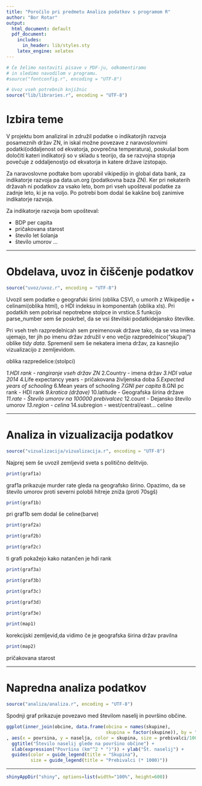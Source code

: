 ```yaml
---
title: "Poročilo pri predmetu Analiza podatkov s programom R"
author: "Bor Rotar"
output:
  html_document: default
  pdf_document:
    includes:
      in_header: lib/styles.sty
    latex_engine: xelatex
---
```


```r
# Če želimo nastaviti pisave v PDF-ju, odkomentiramo
# in sledimo navodilom v programu.
#source("fontconfig.r", encoding = "UTF-8")

# Uvoz vseh potrebnih knjižnic
source("lib/libraries.r", encoding = "UTF-8")
```

# Izbira teme

V projektu bom analiziral in združil podatke o indikatorjih razvoja posameznih držav ZN, in iskal možne povezave z naravoslovnimi podatki(oddaljenost od ekvatorja, povprečna temperatura), poskušal bom določiti kateri indikatorji so v skladu s teorijo, da se razvojna stopnja povečuje z oddaljenostjo od ekvatorja in katere države izstopajo. 


Za naravoslovne podtake bom uporabil vikipedijo in global data bank, za indikatorje razvoja pa data.un.org (podatkovna baza ZN).
Ker pri nekaterih državah ni podatkov za vsako leto, bom pri vseh upošteval podatke za zadnje leto, ki je na voljo. Po potrebi bom dodal še kakšne bolj zanimive indikatorje razvoja.

Za indikatorje razvoja bom upošteval:

* BDP per capita
* pričakovana starost
* število let šolanja
* število umorov
 ...

***

# Obdelava, uvoz in čiščenje podatkov

```r
source("uvoz/uvoz.r", encoding = "UTF-8")
```

Uvozil sem podatke o geografski širini (oblika CSV), o umorih z Wikipedije + celinami(oblika html), o HDI indeksu in komponentah (oblika xls). Pri podatkih sem pobrisal nepotrebne stolpce in vrstice.S funkcijo parse_number sem še poskrbel, da se vsi številski podatkidejansko številke.

Pri vseh treh razpredelnicah sem preimenovak države tako, da se vsa imena ujemajo, ter jih po imenu držav združil v eno večjo razpredelnico("skupaj") oblike *tidy data*. Spremenil sem še nekatera imena držav, za kasnejšo vizualizacijo z zemljevidom.

oblika razpredelice:(stolpci)

*1.HDI rank - rangiranje vseh držav ZN
*2.Country - imena držav
*3.HDI value 2014
*4.Life expectancy years - pričakovana življenska doba
*5.Expected years of schooling
*6.Mean years of schooling
*7.GNI per capita
*8.GNI pc rank - HDI rank
*9.kratica (države)
*10.latitude - Geografska širina države
*11.rate - Število umorov na 100000 prebivalcec
*12.count - Dejansko število umorov
*13.region - celina
*14.subregion - west/central/east... celine



***

# Analiza in vizualizacija podatkov

```r
source("vizualizacija/vizualizacija.r", encoding = "UTF-8")
```

Najprej sem še uvozil zemljevid sveta s politično delitvijo.

```r
print(graf1a)
```
graf1a prikazuje murder rate gleda na geografsko širino. Opazimo, da se število umorov proti severni polobli hitreje zniža (proti 70sgš)

```r
print(graf1b)
```
pri graf1b sem dodal še celine(barve) 

```r
print(graf2a)
```
```r
print(graf2b)
```
```r
print(graf2c)
```
ti grafi pokažejo kako natančen je hdi rank

```r
print(graf3a)
```

```r
print(graf3b)
```

```r
print(graf3c)
```

```r
print(graf3d)
```

```r
print(graf3e)
```

```r
print(map1)
```
korekcijski zemljevid,da vidimo če je geografska širina držav pravilna

```r
print(map2)
```
pričakovana starost

***

# Napredna analiza podatkov

```r
source("analiza/analiza.r", encoding = "UTF-8")
```

Spodnji graf prikazuje povezavo med številom naselij in površino občine.

```r
ggplot(inner_join(obcine, data.frame(obcina = names(skupine),
                                     skupina = factor(skupine)), by = "obcina")
, aes(x = povrsina, y = naselja, color = skupina, size = prebivalci/1000)) + geom_point() +
  ggtitle("Število naselij glede na površino občine") +
  xlab(expression("Površina (km"^2 * ")")) + ylab("Št. naselij") +
  guides(color = guide_legend(title = "Skupina"),
         size = guide_legend(title = "Prebivalci (* 1000)"))
```

***

```r
shinyAppDir("shiny", options=list(width="100%", height=600))
```
